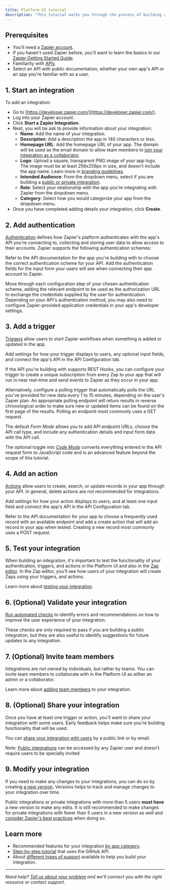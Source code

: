```yaml
---
title: Platform UI tutorial
description: "This tutorial walks you through the process of building an integration on Zapier with authentication, a trigger and an action using the Platform UI."
---
```


## Prerequisites

*   You'll need a [Zapier account](https://zapier.com/sign-up).
*   If you haven't used Zapier before, you'll want to learn the basics in our [Zapier Getting Started Guide](https://zapier.com/learn/zapier-quick-start-guide/).
*   Familiarity with [APIs](https://zapier.com/resources/guides/apis)
*   Select an API with public documentation, whether your own app's API or an app you're familiar with as a user.

## 1\. Start an integration

To add an integration:

*   Go to [https://developer.zapier.com/](https://developer.zapier.com/).
*   Log into your Zapier account.
*   Click **Start a Zapier Integration**.
*   Next, you will be ask to provide information about your integration:
    *   **Name**: Add the name of your integration.
    *   **Description**: Add a description the app in 140 characters or less.
    *   **Homepage URL**: Add the homepage URL of your app. The domain will be used as the email domain to allow team members to [join your integration as a collaborator](/platform/manage/add-team).
    *   **Logo**: Upload a square, transparent PNG image of your app logo. The image must be at least 256x256px in size, and doesn't include the app name. Learn more in [branding guidelines](/platform/publish/branding-guidelines).
    *   **Intended Audience**: From the dropdown menu, select if you are building a [public or private integration](/platform/quickstart/private-vs-public-integrations).
    *   **Role**: Select your relationship with the app you're integrating with Zapier from the dropdown menu.
    *   **Category**: Select how you would categorize your app from the dropdown menu.
*   Once you have completed adding details your integration, click **Create**.

## 2\. Add authentication

[Authentication](/platform/build/auth) defines how Zapier's platform authenticates with the app's API you're connecting to, collecting and storing user data to allow access to their accounts. Zapier supports the following authentication schemes:

<CardGroup cols={3}>
<Card title="API Key" icon="key" href="/build/apikeyauth" horizontal/>
<Card title="Basic Authentication" icon="lock" href="/build/basicauth" horizontal/>
<Card title="Digest" icon="shield" href="/build/digestauth" horizontal/>
<Card title="OAuth v2" icon="user-lock" href="/build/oauth" horizontal/>
<Card title="Session" icon="id-badge" href="/build/sessionauth" horizontal/>
</CardGroup>

Refer to the API documentation for the app you're building with to choose the correct authentication scheme for your API. Add the authentication fields for the input form your users will see when connecting their app account to Zapier.

Move through each configuration step of your chosen authentication scheme, adding the relevant endpoint to be used as the authorization URL to exchange the credentials supplied by the user for authentication. Depending on your API's authentication method, you may also need to configure Zapier-provided application credentials in your app's developer settings.

## 3\. Add a trigger

[Triggers](/platform/build/trigger) allow users to start Zapier workflows when something is added or updated in the app.

Add settings for how your trigger displays to users, any optional input fields, and connect the app's API in the API Configuration tab.

If the API you're building with supports REST Hooks, you can configure your trigger to create a unique subscription from every Zap to your app that will run in near real-time and send events to Zapier as they occur in your app.

Alternatively, configure a polling trigger that automatically polls the URL you've provided for new data every 1 to 15 minutes, depending on the user's Zapier plan. An appropriate polling endpoint will return results in reverse chronological order to make sure new or updated items can be found on the first page of the results. Polling an endpoint most commonly uses a GET request.

The default _Form Mode_ allows you to add API endpoint URLs, choose the API call type, and include any authentication details and input form data with the API call.

The optional toggle into [_Code Mode_](/platform/build/code-mode) converts everything entered in the API request form to JavaScript code and is an advanced feature beyond the scope of this tutorial.

## 4\. Add an action

[Actions](/platform/build/action) allow users to create, search, or update records in your app through your API. In general, delete actions are not recommended for integrations.

Add settings for how your action displays to users, and at least one input field and connect the app's API in the API Configuration tab.

Refer to the API documentation for your app to choose a frequently used record with an available endpoint and add a create action that will add an record in your app when tested. Creating a new record most commonly uses a POST request.

## 5\. Test your integration

When building an integration, it's important to test the functionality of your authentication, triggers, and actions in the Platform UI and also in the [Zap editor](https://zapier.com/editor/). In the Zap editor, you'll see how users of your integration will create Zaps using your triggers, and actions.

Learn more about [testing your integration](/platform/build/test-auth).

## 6\. (Optional) Validate your integration

[Run automated checks](/platform/publish/integration-checks-reference) to identify errors and recommendations on how to improve the user experience of your integration.

These checks are only required to pass if you are building a public integration, but they are also useful to identify suggestions for future updates to any integration.

## 7\. (Optional) Invite team members

Integrations are not owned by individuals, but rather by teams. You can invite team members to collaborate with in the Platform UI as either an admin or a collaborator.

Learn more about [adding team members](/platform/manage/add-team) to your integration.

## 8\. (Optional) Share your integration

Once you have at least one trigger or action, you'll want to share your integration with some users. Early feedback helps make sure you're building functionality that will be used.

You can [share your integration with users](/platform/manage/sharing) by a public link or by email.

Note: [Public integrations](/platform/quickstart/private-vs-public-integrations) can be accessed by any Zapier user and doesn't require users to be specially invited.

## 9\. Modify your integration

If you need to make any changes to your integrations, you can do so by creating [a new version](/platform/manage/versions). Versions helps to track and manage changes to your integration over time.

Public integrations or private integrations with more than 5 users **must have** a new version to make any edits. It is still recommended to make changes for private integrations with fewer than 5 users in a new version as well and [consider Zapier's best practices](/platform/manage/planning-changes) when doing so.

## Learn more

*   Recommended features for your integration [by app category](/platform/quickstart/must-have-triggers-and-actions).
*   [Step-by-step tutorial](https://community.zapier.com/featured-articles-65/zapier-platform-ui-a-complete-guide-on-how-to-integrate-with-github-26298#post108889) that uses the GitHub API.
*   About [different types of support](/platform/quickstart/get-help) available to help you build your integration.

- - -

_Need help? [Tell us about your problem](https://developer.zapier.com/contact) and we'll connect you with the right resource or contact support._
